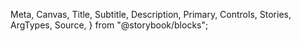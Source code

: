   Meta,
  Canvas,
  Title,
  Subtitle,
  Description,
  Primary,
  Controls,
  Stories,
  ArgTypes,
  Source,
} from "@storybook/blocks";


<Meta of={LinkTitleStories} />

<Title />
<Subtitle />
<Description />
<Primary />
<Controls />

### Note

Currently, only 3 types of the links are included in the design system, which are:

- Titlte
- Body
- Navigation

This page showcases the **Title** link, which is used for titles with link.

### Features

The differences between the three types of links are mainly stylistic, such as color, text decoration, and animation. The typography is interchangeable within each type; for example, a Title link can be used with any title typography.

### Twig

#### Title Link

```twig
<a href={{ url }} class="link--title c-content-primary c-underline-secondary ani-underline">{{ text }}</a>
```
